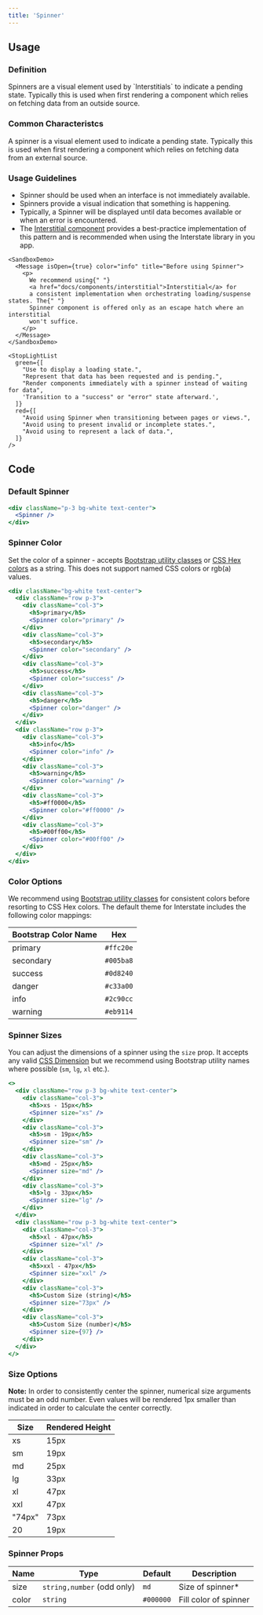 ```yaml
---
title: 'Spinner'
---
```


## Usage

<definition>

### Definition

<p>
  Spinners are a visual element used by `Interstitials` to indicate a pending
  state. Typically this is used when first rendering a component which relies on
  fetching data from an outside source.
</p>

</definition>

### Common Characteristcs

A spinner is a visual element used to indicate a pending state. Typically this is
used when first rendering a component which relies on fetching data from an
external source.

### Usage Guidelines

- Spinner should be used when an interface is not immediately available.
- Spinners provide a visual indication that something is happening.
- Typically, a Spinner will be displayed until data becomes available or when an error is encountered.
- The [Interstitial component](docs/components/layout-and-structure-components/interstitial) provides a best-practice implementation of this pattern and is recommended when using the Interstate library in you app.

```example
<SandboxDemo>
  <Message isOpen={true} color="info" title="Before using Spinner">
    <p>
      We recommend using{" "}
      <a href="docs/components/interstitial">Interstitial</a> for
      a consistent implementation when orchestrating loading/suspense states. The{" "}
      Spinner component is offered only as an escape hatch where an interstitial
      won't suffice.
    </p>
  </Message>
</SandboxDemo>
```

```example
<StopLightList
  green={[
    "Use to display a loading state.",
    "Represent that data has been requested and is pending.",
    "Render components immediately with a spinner instead of waiting for data",
    'Transition to a "success" or "error" state afterward.',
  ]}
  red={[
    "Avoid using Spinner when transitioning between pages or views.",
    "Avoid using to present invalid or incomplete states.",
    "Avoid using to represent a lack of data.",
  ]}
/>
```

## Code

### Default Spinner

```jsx dead
<div className="p-3 bg-white text-center">
  <Spinner />
</div>
```

### Spinner Color

Set the color of a spinner - accepts [Bootstrap utility classes](docs/styles/styles-folder?utilities) or [CSS Hex colors](https://www.w3schools.com/cssref/css_colors_legal.asp) as a string. This does not support named CSS colors or rgb(a) values.

```jsx dead
<div className="bg-white text-center">
  <div className="row p-3">
    <div className="col-3">
      <h5>primary</h5>
      <Spinner color="primary" />
    </div>
    <div className="col-3">
      <h5>secondary</h5>
      <Spinner color="secondary" />
    </div>
    <div className="col-3">
      <h5>success</h5>
      <Spinner color="success" />
    </div>
    <div className="col-3">
      <h5>danger</h5>
      <Spinner color="danger" />
    </div>
  </div>
  <div className="row p-3">
    <div className="col-3">
      <h5>info</h5>
      <Spinner color="info" />
    </div>
    <div className="col-3">
      <h5>warning</h5>
      <Spinner color="warning" />
    </div>
    <div className="col-3">
      <h5>#ff0000</h5>
      <Spinner color="#ff0000" />
    </div>
    <div className="col-3">
      <h5>#00ff00</h5>
      <Spinner color="#00ff00" />
    </div>
  </div>
</div>
```

### Color Options

We recommend using [Bootstrap utility classes](docs/styles/styles-folder?utilities) for consistent colors before resorting to CSS Hex colors. The default theme for Interstate includes the following color mappings:

| Bootstrap Color Name | Hex       |
| -------------------- | --------- |
| primary              | `#ffc20e` |
| secondary            | `#005ba8` |
| success              | `#0d8240` |
| danger               | `#c33a00` |
| info                 | `#2c90cc` |
| warning              | `#eb9114` |

### Spinner Sizes

You can adjust the dimensions of a spinner using the `size` prop. It accepts any valid [CSS Dimension](https://www.w3schools.com/css/css_dimension.asp) but we recommend using Bootstrap utility names where possible (`sm`, `lg`, `xl` etc.).

```jsx dead
<>
  <div className="row p-3 bg-white text-center">
    <div className="col-3">
      <h5>xs - 15px</h5>
      <Spinner size="xs" />
    </div>
    <div className="col-3">
      <h5>sm - 19px</h5>
      <Spinner size="sm" />
    </div>
    <div className="col-3">
      <h5>md - 25px</h5>
      <Spinner size="md" />
    </div>
    <div className="col-3">
      <h5>lg - 33px</h5>
      <Spinner size="lg" />
    </div>
  </div>
  <div className="row p-3 bg-white text-center">
    <div className="col-3">
      <h5>xl - 47px</h5>
      <Spinner size="xl" />
    </div>
    <div className="col-3">
      <h5>xxl - 47px</h5>
      <Spinner size="xxl" />
    </div>
    <div className="col-3">
      <h5>Custom Size (string)</h5>
      <Spinner size="73px" />
    </div>
    <div className="col-3">
      <h5>Custom Size (number)</h5>
      <Spinner size={97} />
    </div>
  </div>
</>
```

### Size Options

**Note:** In order to consistently center the spinner, numerical size arguments must be an odd number. Even values will be rendered 1px smaller than indicated in order to calculate the center correctly.

| Size   | Rendered Height |
| ------ | --------------- |
| xs     | 15px            |
| sm     | 19px            |
| md     | 25px            |
| lg     | 33px            |
| xl     | 47px            |
| xxl    | 47px            |
| "74px" | 73px            |
| 20     | 19px            |

### Spinner Props

| Name  | Type                       | Default   | Description           |
| ----- | -------------------------- | --------- | --------------------- |
| size  | `string,number` (odd only) | `md`      | Size of spinner\*     |
| color | `string`                   | `#000000` | Fill color of spinner |
